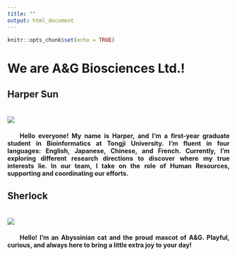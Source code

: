 ```yaml
---
title: ""
output: html_document
---
```


```r
knitr::opts_chunk$set(echo = TRUE)
```

# We are A&G Biosciences Ltd.!
<b>

## Harper Sun

<!-- Add margin-top and margin-bottom to the image for spacing -->
![](images/sy.jpg){style="margin-top: 20px; margin-bottom: 20px;"}
<br> <div style="text-align: justify; text-indent: 2em;"> Hello everyone! My name is Harper, and I'm a first-year graduate student in Bioinformatics at Tongji University. I’m fluent in four languages: English, Japanese, Chinese, and French. Currently, I’m exploring different research directions to discover where my true interests lie. In our team, I take on the role of Human Resources, supporting and coordinating our efforts. </div> 

## Sherlock

<!-- Add margin-top and margin-bottom to the image for spacing -->
![](images/ab.png){style="margin-top: 20px; margin-bottom: 20px;"}
<br> <div style="text-align: justify; text-indent: 2em;"> Hello! I’m an Abyssinian cat and the proud mascot of A&G. Playful, curious, and always here to bring a little extra joy to your day! </div> 

